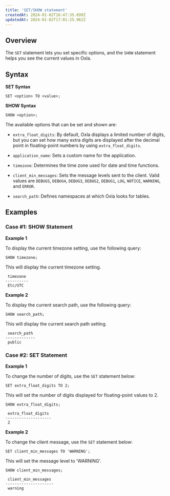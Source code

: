 ```yaml
---
title: 'SET/SHOW statement'
createdAt: 2024-01-02T16:47:35.699Z
updatedAt: 2024-01-02T17:01:25.962Z
---
```


## **Overview**

The `SET` statement lets you set specific options, and the `SHOW` statement helps you see the current values in Oxla.

## **Syntax**

**SET Syntax**

```pgsql
SET <option> TO <value>;
```

**SHOW Syntax**

```pgsql
SHOW <option>;
```

The available options that can be set and shown are:

*   `extra_float_digits`: By default, Oxla displays a limited number of digits, but you can set how many extra digits are displayed after the decimal point in floating-point numbers by using `extra_float_digits`.

*   `application_name`: Sets a custom name for the application.

*   `timezone`: Determines the time zone used for date and time functions.

*   `client_min_messages`: Sets the message levels sent to the client. Valid values are `DEBUG5`, `DEBUG4`, `DEBUG3`, `DEBUG2`, `DEBUG1`, `LOG`, `NOTICE`, `WARNING`, and `ERROR`.

*   `search_path`: Defines namespaces at which Oxla looks for tables.

## **Examples**

### Case #1: SHOW Statement

**Example 1**

To display the current timezone setting, use the following query:

```pgsql
SHOW timezone;
```

This will display the current timezone setting.

```pgsql
 timezone 
----------
 Etc/UTC
```

**Example 2**

To display the current search path, use the following query:

```pgsql
SHOW search_path;
```

This will display the current search path setting.

```pgsql
 search_path 
-------------
 public
```

### Case #2: SET Statement

**Example 1**

To change the number of digits, use the `SET` statement below:

```pgsql
SET extra_float_digits TO 2;
```

This will set the number of digits displayed for floating-point values to 2.

```pgsql
SHOW extra_float_digits;
```

```pgsql
 extra_float_digits 
--------------------
 2
```

**Example 2**

To change the client message, use the `SET` statement below:

```pgsql
SET client_min_messages TO 'WARNING';
```

This will set the message level to 'WARNING'.

```pgsql
SHOW client_min_messages;
```

```pgsql
 client_min_messages 
---------------------
 warning
```

